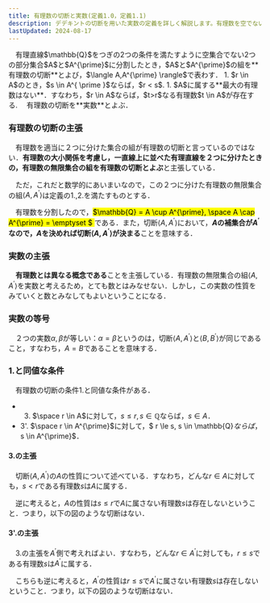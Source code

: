 ```yaml
---
title: 有理数の切断と実数(定義1.0，定義1.1)
description: デデキントの切断を用いた実数の定義を詳しく解説します。有理数を空でない2つの部分集合に分割する方法と、その条件について学びましょう。
lastUpdated: 2024-08-17
---
```



<Card title="定義1.0 (有理数の切断)">
　有理直線$\mathbb{Q}$をつぎの2つの条件を満たすように空集合でない2つの部分集合$A$と$A^{\prime}$に分割したとき，$A$と$A^{\prime}$の組を**有理数の切断**とよび，$\langle A,A^{\prime} \rangle$で表わす．
1. $r \in A$のとき，$s \in A^{ \prime }$ならば，$r < s$.
    <ImageWithCaption
        src={image_01}
        alt="1.の図的表現"
        width="420"
        height="210"
        figcaption="1.の図的表現"
    />
1. $A$に属する**最大の有理数はない**．すなわち，$r \in A$ならば，$t>r$なる有理数$t \in A$が存在する.
    <ImageWithCaption
        src={image_02}
        alt="2.の図的表現"
        width="420"
        height="210" 
        figcaption="2.の図的表現" 
    />
</Card>

<Card title="定義1.1（実数）">
　有理数の切断を**実数**とよぶ．
</Card>

### 有理数の切断の主張
　有理数を適当に２つに分けた集合の組が有理数の切断と言っているのではない．**有理数の大小関係を考慮し，一直線上に並べた有理直線を２つに分けたときの，有理数の無限集合の組を有理数の切断とよぶ**と主張している．

　ただ，これだと数学的にあいまいなので，この２つに分けた有理数の無限集合の組$\langle A, A^{\prime} \rangle$は定義の1.,2.を満たすものとする．

　有理数を分割したので，<mark>$\mathbb{Q} = A \cup A^{\prime}, \space A \cap A^{\prime} = \emptyset $ </mark>である．また，切断$\langle A, A^{\prime} \rangle$において，**$A$の補集合が$A^{\prime}$なので，$A$を決めれば切断$\langle A, A^{\prime} \rangle$が決まる**ことを意味する．

### 実数の主張
　**有理数とは異なる概念である**ことを主張している．有理数の無限集合の組$\langle A, A^{\prime} \rangle$を実数と考えるため，とても数とはみなせない．しかし，この実数の性質をみていくと数とみなしてもよいということになる．

### 実数の等号
　２つの実数$\alpha, \beta$が等しい：$\alpha = \beta$というのは，切断$\langle A, A^{\prime} \rangle \text{と} \langle B, B^{\prime} \rangle$が同じであること，すなわち，$A = B$であることを意味する．

### 1.と同値な条件
　有理数の切断の条件1.と同値な条件がある．
- 3. $\space r \in A$に対して，$s \le r, s \in \mathbb{Q}$ならば，$s \in A$．
- 3'. $\space r \in A^{\prime}$に対して，$ r \le s, s \in \mathbb{Q}$ならば，$s \in A^{\prime}$．

#### 3.の主張
　切断$\langle A,A^{\prime} \rangle$の$A$の性質について述べている．すなわち，どんな$r \in A$に対しても，$s < r$である有理数$s$は$A$に属する．

　逆に考えると，$A$の性質は$s \le r$で$A$に属さない有理数$s$は存在しないということ．つまり，以下の図のような切断はない．
    <ImageWithCaption 
        src={image_03}
        alt="3.の図的表現"
        width="420" 
        height="210" 
        figcaption="3.の図的表現" 
    />

#### 3'.の主張
 　3.の主張を$A^{\prime}$側で考えればよい．すなわち，どんな$r \in A^{\prime}$に対しても，$r \le s$である有理数$s$は$A^{\prime}$に属する．

　こちらも逆に考えると，$A^{\prime}$の性質は$r \le s$で$A^{\prime}$に属さない有理数$s$は存在しないということ．つまり，以下の図のような切断はない．
    <ImageWithCaption
        src={image_03_2}
        alt="3'.の図的表現"
        width="420" 
        height="210" 
        figcaption="3'.の図的表現" 
    />
